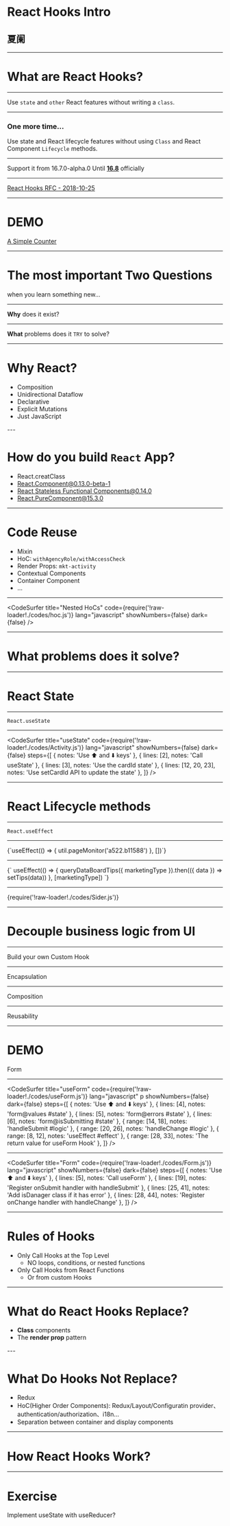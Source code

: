 


<Head>
  <title>React Hooks Intro</title>
</Head>

# React Hooks Intro

## 夏阑

---

# What are React Hooks?

---

Use `state` and `other` React features without writing a `class`.

---

### One more time...

Use state and React lifecycle features without using `Class` and React Component `Lifecycle` methods.

---

Support it from 16.7.0-alpha.0 Until [**16.8**](https://reactjs.org/blog/2019/02/06/react-v16.8.0.html) officially

---

[React Hooks RFC - 2018-10-25](https://github.com/reactjs/rfcs/blob/master/text/0068-react-hooks.md)

---

# DEMO

[A Simple Counter](https://codesandbox.io/s/new)

---

# The most important Two Questions

<Appear>when you learn something new...</Appear>

---

**Why** does it exist?

---

**What** problems does it `TRY` to solve?

---

# Why React?

<ul style={{ textAlign: 'left' }}>
  <Appear>
    <li>Composition</li>
    <li>Unidirectional Dataflow</li>
    <li>Declarative</li>
    <li>Explicit Mutations</li>
    <li>Just JavaScript</li>
  </Appear>
</ul>
---

# How do you build `React` App?

<ul style={{ textAlign: 'left' }}>
  <Appear>
    <li>React.creatClass</li>
    <li>
      <a
        target="__blank"
        href="https://reactjs.org/blog/2015/01/27/react-v0.13.0-beta-1.html"
      >
        React.Component@0.13.0-beta-1
      </a>
    </li>
    <li>
      <a
        target="__blank"
        href="https://reactjs.org/blog/2015/10/07/react-v0.14.html#stateless-function-components"
      >
        React Stateless Functional Components@0.14.0
      </a>
    </li>
    <li>
      <a
        target="__blank"
        href="https://github.com/facebook/react/blob/master/CHANGELOG.md#react-21"
      >
        React.PureComponent@15.3.0
      </a>
    </li>
  </Appear>
</ul>

---

# Code Reuse

<ul style={{ textAlign: 'left' }}>
  <Appear>
    <li>Mixin</li>
    <li>
      HoC: <code>withAgencyRole/withAccessCheck</code>
    </li>
    <li>
      Render Props: <code>mkt-activity</code>
    </li>
    <li>Contextual Components</li>
    <li>Container Component</li>
    <li>...</li>
  </Appear>
</ul>

---

<CodeSurfer
  title="Nested HoCs"
  code={require('!raw-loader!./codes/hoc.js')}
  lang="javascript"
  showNumbers={false}
  dark={false}
/>

---

# What problems does it solve?

---

# React State

---

`React.useState`

---

<CodeSurfer
  title="useState"
  code={require('!raw-loader!./codes/Activity.js')}
  lang="javascript"
  showNumbers={false}
  dark={false}
  steps={[
    { notes: 'Use ⬆️ and ⬇️ keys' },
    { lines: [2], notes: 'Call useState' },
    { lines: [3], notes: 'Use the cardId state' },
    { lines: [12, 20, 23], notes: 'Use setCardId API to update the state' },
  ]}
/>

---

# React Lifecycle methods

---

`React.useEffect`

---

<SyntaxHighlighter language="javascript" style={atomDark}>
  {`useEffect(() => { util.pageMonitor('a522.b11588') }, [])`}
</SyntaxHighlighter>

---

<SyntaxHighlighter language="javascript" style={atomDark}>
  {` 
    useEffect(() => {
      queryDataBoardTips({ marketingType }).then(({ data }) => setTips(data))
    }, [marketingType])
  `}
</SyntaxHighlighter>

---

<SyntaxHighlighter language="javascript" style={atomDark}>
  {require('!raw-loader!./codes/Sider.js')}
</SyntaxHighlighter>

---

# Decouple business logic from UI

---

Build your own Custom Hook

---

Encapsulation

---

Composition

---

Reusability

---

# DEMO

Form

---

<CodeSurfer
  title="useForm"
  code={require('!raw-loader!./codes/useForm.js')}
  lang="javascript"
  p
  showNumbers={false}
  dark={false}
  steps={[
    { notes: 'Use ⬆️ and ⬇️ keys' },
    { lines: [4], notes: 'form@values #state' },
    { lines: [5], notes: 'form@errors #state' },
    { lines: [6], notes: 'form@isSubmitting #state' },
    { range: [14, 18], notes: 'handleSubmit #logic' },
    { range: [20, 26], notes: 'handleChange #logic' },
    { range: [8, 12], notes: 'useEffect #effect' },
    { range: [28, 33], notes: 'The return value for useForm Hook' },
  ]}
/>

---

<CodeSurfer
  title="Form"
  code={require('!raw-loader!./codes/Form.js')}
  lang="javascript"
  showNumbers={false}
  dark={false}
  steps={[
    { notes: 'Use ⬆️ and ⬇️ keys' },
    { lines: [5], notes: 'Call useForm' },
    { lines: [19], notes: 'Register onSubmit handler with handleSubmit' },
    { lines: [25, 41], notes: 'Add isDanager class if it has error' },
    { lines: [28, 44], notes: 'Register onChange handler with handleChange' },
  ]}
/>

---

# Rules of Hooks

- Only Call Hooks at the Top Level
  - NO loops, conditions, or nested functions
- Only Call Hooks from React Functions
  - Or from custom Hooks

---

# What do React Hooks Replace?

<ul style={{ textAlign: 'left' }}>
  <Appear>
    <li><strong>Class</strong> components</li>
    <li>
      The <strong>render prop</strong> pattern
    </li>
  </Appear>
</ul>
---

# What Do Hooks Not Replace?

<ul style={{ textAlign: 'left' }}>
  <Appear>
    <li>Redux</li>
    <li>
      HoC(Higher Order Components): Redux/Layout/Configuratin
      provider、authentication/authorization、i18n...
    </li>
    <li>Separation between container and display components</li>
  </Appear>
</ul>

---

# How React Hooks Work?

---

# Exercise

Implement useState with useReducer?
